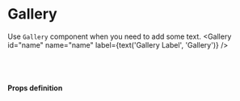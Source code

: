
<Meta title="uikit/Gallery" component={Gallery} />

# Gallery

Use `Gallery` component when you need to add some text.
<Preview>
  <Story name="Gallery">
    <Gallery
      id="name"
      name="name"
      label={text('Gallery Label', 'Gallery')}
    />
  </Story>
</Preview>

<Preview>
  <Story name="Gallery With image">
      <Gallery
        id="name"
        name="name"
        type="text"
        label={text('Gallery Label2', 'Gallery with image')}
        children={
          [
            {value:"0", url: "https://source.unsplash.com/random/200x200"},
            {value:"1", url: "https://source.unsplash.com/random/400x200"}
          ]
        }
      />
  </Story>
</Preview>

<br /><br />

#### Props definition

<Props of={Gallery} />
